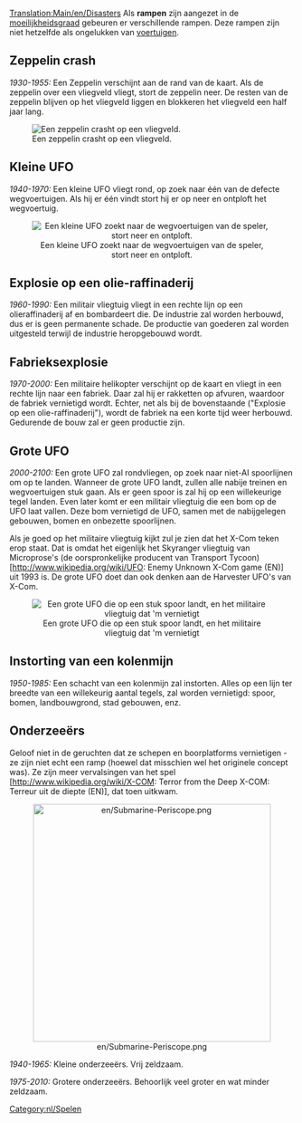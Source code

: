 [[Translation:Main/en/Disasters]]{{nl/Inhoudsopgave}}
Als '''rampen''' zijn aangezet in de [[Main/nl/Moeilijkheidsgraad|moeilijkheidsgraad]] gebeuren er verschillende rampen. Deze rampen zijn niet hetzelfde als ongelukken van [[Main/nl/Voertuigen|voertuigen]].

== Zeppelin crash ==
''1930-1955:''
Een Zeppelin verschijnt aan de rand van de kaart. Als de zeppelin over een vliegveld vliegt, stort de zeppelin neer. De resten van de zeppelin blijven op het vliegveld liggen en blokkeren het vliegveld een half jaar lang.

[[File:en/Zeppelin.png|center|frame|Een zeppelin crasht op een vliegveld.]]

== Kleine UFO ==
''1940-1970:''
Een kleine UFO vliegt rond, op zoek naar één van de defecte wegvoertuigen. Als hij er één vindt stort hij er op neer en ontploft het wegvoertuig.
<center>[[File:en/Smallufo.png|center|none|frame|Een kleine UFO zoekt naar de wegvoertuigen van de speler, stort neer en ontploft.]]</center>

== Explosie op een olie-raffinaderij==
''1960-1990:''
Een militair vliegtuig vliegt in een rechte lijn op een olieraffinaderij af en bombardeert die. De industrie zal worden herbouwd, dus er is geen permanente schade. De productie van goederen zal worden uitgesteld terwijl de industrie heropgebouwd wordt.

== Fabrieksexplosie ==
''1970-2000:''
Een militaire helikopter verschijnt op de kaart en vliegt in een rechte lijn naar een fabriek. Daar zal hij er rakketten op afvuren, waardoor de fabriek vernietigd wordt. Echter, net als bij de bovenstaande ("Explosie op een olie-raffinaderij"), wordt de fabriek na een korte tijd weer herbouwd. Gedurende de bouw zal er geen productie zijn.

== Grote UFO ==
''2000-2100:''
Een grote UFO zal rondvliegen, op zoek naar niet-AI spoorlijnen om op te landen. Wanneer de grote UFO landt, zullen alle nabije treinen en wegvoertuigen stuk gaan. Als er geen spoor is zal hij op een willekeurige tegel landen. Even later komt er een militair vliegtuig die een bom op de UFO laat vallen. Deze bom vernietigd de UFO, samen met de nabijgelegen gebouwen, bomen en onbezette spoorlijnen.

Als je goed op het militaire vliegtuig kijkt zul je zien dat het X-Com teken erop staat. Dat is omdat het eigenlijk het Skyranger vliegtuig van Microprose's (de oorspronkelijke producent van Transport Tycoon) [http://www.wikipedia.org/wiki/UFO: Enemy Unknown X-Com game (EN)] uit 1993 is. De grote UFO doet dan ook denken aan de Harvester UFO's van X-Com. 

<center>[[File:en/Largeufo.png|center|none|frame|Een grote UFO die op een stuk spoor landt, en het militaire vliegtuig dat 'm vernietigt]]</center>

== Instorting van een kolenmijn ==
''1950-1985:''
Een schacht van een kolenmijn zal instorten. Alles op een lijn ter breedte van een willekeurig aantal tegels, zal worden vernietigd: spoor, bomen, landbouwgrond, stad gebouwen, enz.

== Onderzeeërs ==
Geloof niet in de geruchten dat ze schepen en boorplatforms vernietigen - ze zijn niet echt een ramp (hoewel dat misschien wel het originele concept was). Ze zijn meer vervalsingen van het spel [http://www.wikipedia.org/wiki/X-COM: Terror from the Deep X-COM: Terreur uit de diepte (EN)], dat toen uitkwam.

<center>[[File:en/Submarine-Periscope.png|center|420px]]</center>

''1940-1965:'' Kleine onderzeeërs. Vrij zeldzaam.

''1975-2010:'' Grotere onderzeeërs. Behoorlijk veel groter en wat minder zeldzaam.

[[Category:nl/Spelen]]